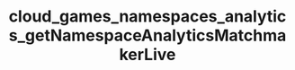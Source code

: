 ---
title: "cloud_games_namespaces_analytics_getNamespaceAnalyticsMatchmakerLive"
openapi: "GET /games/{game_id}/namespaces/{namespace_id}/analytics/matchmaker/live"
---